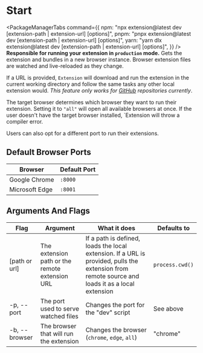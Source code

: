 
# Start

<PackageManagerTabs
  command={{
    npm: "npx extension@latest dev [extension-path | extension-url] [options]",
    pnpm: "pnpx extension@latest dev [extension-path | extension-url] [options]",
    yarn: "yarn dlx extension@latest dev [extension-path | extension-url] [options]",
  }}
/>
**Responsible for running your extension in `production` mode.** Gets the extension
and bundles in a new browser instance. Browser extension files are watched and live-reloaded
as they change.

If a URL is provided, `Extension` will download and run the extension in the current working directory and follow the same tasks any other local extension would. _This feature only works for [GitHub](https://github.com) repositories currently_.

The target browser determines which browser they want to run their extension. Setting it to `"all"` will open all available browsers at once. If the user doesn't have the target browser installed, `Extension will throw a compiler error.

Users can also opt for a different port to run their extensions.

## Default Browser Ports

| Browser        | Default Port |
| -------------- | ------------ |
| Google Chrome  | `:8000`      |
| Microsoft Edge | `:8001`      |

## Arguments And Flags

| Flag          | Argument                                       | What it does                                                                                                                                    | Defaults to     |
| ------------- | ---------------------------------------------- | ----------------------------------------------------------------------------------------------------------------------------------------------- | --------------- |
| [path or url] | The extension path or the remote extension URL | If a path is defined, loads the local extension. If a URL is provided, pulls the extension from remote source and loads it as a local extension | `process.cwd()` |
| -p, --port    | The port used to serve watched files           | Changes the port for the "dev" script                                                                                                           | See above       |
| -b, --browser | The browser that will run the extension        | Changes the browser (`chrome`, `edge`, `all`)                                                                                                   | "chrome"        |


